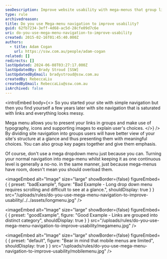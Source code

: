 ```yaml
---
seoDescription: Improve website usability with mega-menus that group links into categories, providing a clear site structure and meaningful choices.
type: rule
archivedreason:
title: Do you use Mega-menu navigation to improve usability?
guid: 62fb7234-3eff-4d68-ac5d-28cfe09d7c6e
uri: do-you-use-mega-menu-navigation-to-improve-usability
created: 2015-02-16T01:45:40.000Z
authors:
  - title: Adam Cogan
    url: https://ssw.com.au/people/adam-cogan
related: []
redirects: []
lastUpdated: 2024-06-08T03:27:17.000Z
lastUpdatedBy: Brady Stroud [SSW]
lastUpdatedByEmail: bradystroud@ssw.com.au
createdBy: RebeccaLiu
createdByEmail: RebeccaLiu@ssw.com.au
isArchived: false
---
```


<introEmbed
  body={<>
So you started your site with simple navigation but then you find yourself a few years later with site navigation that is saturated with links and everything looks messy.

Mega menu allows you to present your links in groups and make use of typography, icons and supporting images to explain user's choices.
  </>}
/>
By dividing site navigation into groups users will have better view of your site's structure at a glance and thus presenting them with meaningful choices. You can also group key pages together and give them emphasis.

Of course, don't use a mega dropdown menu just because you can. Turning your normal navigation into mega-menu whilst keeping it as one continuous level is generally a no-no. in the same manner, just because mega-menus have room, doesn't mean you should overload them.

<imageEmbed
  alt="Image"
  size="large"
  showBorder={false}
  figureEmbed={ {
    preset: "badExample",
    figure: "Bad Example - Long drop down menu requires scrolling and difficult to see at a glance.",
    shouldDisplay: true
  } }
  src="/uploads/rules/do-you-use-mega-menu-navigation-to-improve-usability/../../assets/longmenu.jpg"
/>

<imageEmbed
  alt="Image"
  size="large"
  showBorder={false}
  figureEmbed={ {
    preset: "goodExample",
    figure: "Good Example - Links are grouped into distinct category",
    shouldDisplay: true
  } }
  src="/uploads/rules/do-you-use-mega-menu-navigation-to-improve-usability/megamenu.jpg"
/>


<imageEmbed
  alt="Image"
  size="large"
  showBorder={false}
  figureEmbed={ {
    preset: "default",
    figure: "Bear in mind that mobile menus are limited",
    shouldDisplay: true
  } }
  src="/uploads/rules/do-you-use-mega-menu-navigation-to-improve-usability/mobilemenu.jpg"
/>
